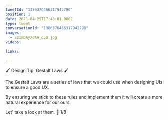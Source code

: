 ```yaml
---
tweetId: "1386376466317942790"
position: 1
date: 2021-04-25T17:48:01.000Z
type: tweet
conversationId: "1386376466317942790"
images:
  - Ez1mDAyX0AA_d5D.jpg
videos:
  
links:
  
---
```

🖌️ Design Tip: Gestalt Laws 🖌️ 

The Gestalt Laws are a series of laws that we could use when designing UIs to ensure a good UX. 

By ensuring we stick to these rules and implement them it will create a more natural experience for our ours.

Let' take a look at them. 🧵 1/8 
